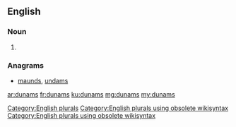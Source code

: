 ==English==

===Noun===
{{head|en}}

# {{plural of|dunam}}

===Anagrams===
* [[maunds#English|maunds]], [[undams#English|undams]]

[[Category:English plurals]][[Category:English plurals using obsolete wikisyntax]][[Category:English plurals using obsolete wikisyntax]]

[[ar:dunams]]
[[fr:dunams]]
[[ku:dunams]]
[[mg:dunams]]
[[my:dunams]]